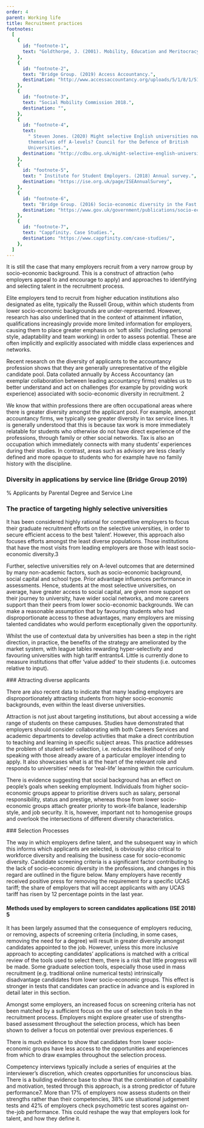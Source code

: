 ```yaml
---
order: 4
parent: Working life
title: Recruitment practices
footnotes:
  [
    {
      id: "footnote-1",
      text: "Goldthorpe, J. (2001). Mobility, Education and Meritocracy",
    },
    {
      id: "footnote-2",
      text: "Bridge Group. (2019) Access Accountancy.",
      destination: "http://www.accessaccountancy.org/uploads/5/1/8/1/51819363/access_accountancy_2017-18_report_-_publish_final.pdf",
    },
    {
      id: "footnote-3",
      text: "Social Mobility Commission 2018.",
      destination: "",
    },
    {
      id: "footnote-4",
      text:
        " Steven Jones. (2020) Might selective English universities now wean
        themselves off A-levels? Council for the Defence of British
        Universities.",
      destination: "http://cdbu.org.uk/might-selective-english-universities-now-wean-themselves-off-a-levels/",
    },
    {
      id: "footnote-5",
      text: " Institute for Student Employers. (2018) Annual survey.",
      destination: "https://ise.org.uk/page/ISEAnnualSurvey",
    },
    {
      id: "footnote-6",
      text: "Bridge Group. (2016) Socio-economic diversity in the Fast Stream",
      destination: "https://www.gov.uk/government/publications/socio-economic-diversity-in-the-fast-stream-the-bridge-report",
    },
    {
      id: "footnote-7",
      text: "Cappfinity. Case Studies.",
      destination: "https://www.cappfinity.com/case-studies/",
    },
  ]
---
```



<div>
  It is still the case that many employers recruit from a very narrow group by
  socio-economic background. This is a construct of attraction (who employers
  appeal to and encourage to apply) and approaches to identifying and selecting
  talent in the recruitment process.

Elite employers tend to recruit from higher education institutions also
designated as elite, typically the Russell Group, within which students from
lower socio-economic backgrounds are under-represented. However, research has
also underlined that in the context of attainment inflation, qualifications
increasingly provide more limited information for employers, causing them to
place greater emphasis on ‘soft skills’ (including personal style, adaptability
and team working) in order to assess potential. These are often implicitly and
explicitly associated with middle class experiences and networks.

</div>

<ResearchImage imageName="recruitment-practices-1.jpg" />

Recent research on the diversity of applicants to the accountancy profession
shows that they are generally unrepresentative of the eligible candidate pool.
Data collated annually by Access Accountancy (an exemplar collaboration between
leading accountancy firms) enables us to better understand and act on challenges
(for example by providing work experience) associated with socio-economic
diversity in recruitment. <FootnoteLink
  linkId="footnote-2">2</FootnoteLink>

We know that within professions there are often occupational areas where there
is greater diversity amongst the applicant pool. For example, amongst
accountancy firms, we typically see greater diversity in tax service lines. It
is generally understood that this is because tax work is more immediately
relatable for students who otherwise do not have direct experience of the
professions, through family or other social networks. Tax is also an occupation
which immediately connects with many students’ experiences during their studies.
In contrast, areas such as advisory are less clearly defined and more opaque to
students who for example have no family history with the discipline.

<ResearchImage imageName="recruitment-practices-2.jpg" />
<div>

### Diversity in applications by service line (Bridge Group 2019)

% Applicants by Parental Degree and Service Line

  <RecruitmentPracticesDiversitySVG/>
</div>
<div>

### The practice of targeting highly selective universities

It has been considered highly rational for competitive employers to focus their
graduate recruitment efforts on the selective universities, in order to secure
efficient access to the best ‘talent’. However, this approach also focuses
efforts amongst the least diverse populations. Those institutions that have the
most visits from leading employers are those with least socio-economic
diversity.<FootnoteLink
  linkId="footnote-3">3</FootnoteLink>

Further, selective universities rely on A-level outcomes that are determined by
many non-academic factors, such as socio-economic background, social capital and
school type. Prior advantage influences performance in assessments. Hence,
students at the most selective universities, on average, have greater access to
social capital, are given more support on their journey to university, have
wider social networks, and more careers support than their peers from lower
socio-economic backgrounds. We can make a reasonable assumption that by
favouring students who had disproportionate access to these advantages, many
employers are missing talented candidates who would perform exceptionally given
the opportunity.

</div>

<div>

Whilst the use of contextual data by universities has been a step in the right
direction, in practice, the benefits of the strategy are ameliorated by the
market system, with league tables rewarding hyper-selectivity and favouring
universities with high tariff entrants<FootnoteLink linkId="4">4</FootnoteLink>.
Little is currently done to measure institutions that offer ‘value added’ to
their students (i.e. outcomes relative to input).

</div>
<div>
### Attracting diverse applicants

There are also recent data to indicate that many leading employers are
disproportionately attracting students from higher socio-economic backgrounds,
even within the least diverse universities.

Attraction is not just about targeting institutions, but about accessing a wide
range of students on these campuses. Studies have demonstrated that employers
should consider collaborating with both Careers Services and academic
departments to develop activities that make a direct contribution to teaching
and learning in specific subject areas. This practice addresses the problem of
student self-selection, i.e. reduces the likelihood of only speaking with those
already aware of a particular employer intending to apply. It also showcases
what is at the heart of the relevant role and responds to universities’ needs
for ‘real-life’ learning within the curriculum.

There is evidence suggesting that social background has an effect on people’s
goals when seeking employment. Individuals from higher socio-economic groups
appear to prioritise drivers such as salary, personal responsibility, status and
prestige, whereas those from lower socio-economic groups attach greater priority
to work-life balance, leadership style, and job security. It is, however,
important not to homogenise groups and overlook the intersections of different
diversity characteristics.

</div>
<div>
### Selection Processes

The way in which employers define talent, and the subsequent way in which this
informs which applicants are selected, is obviously also critical to workforce
diversity and realising the business case for socio-economic diversity.
Candidate screening criteria is a significant factor contributing to the lack of
socio-economic diversity in the professions, and changes in this regard are
outlined in the figure below. Many employers have recently received positive
press for removing the requirement for a specific UCAS tariff; the share of
employers that will accept applicants with any UCAS tariff has risen by 12
percentage points in the last year.

</div>

<div>

#### Methods used by employers to screen candidates applications (ISE 2018) <FootnoteLink id="footnote-5">5</FootnoteLink>

  <RecruitmentPracticesMethodsSVG />
</div>

It has been largely assumed that the consequence of employers reducing, or
removing, aspects of screening criteria (including, in some cases, removing the
need for a degree) will result in greater diversity amongst candidates appointed
to the job. However, unless this more inclusive approach to accepting
candidates’ applications is matched with a critical review of the tools used to
select them, there is a risk that little progress will be made. Some graduate
selection tools, especially those used in mass recruitment (e.g. traditional
online numerical tests) intrinsically disadvantage candidates from lower
socio-economic groups. This effect is stronger in tests that candidates can
practice in advance and is explored in detail later in this section.

<ResearchImage imageName="recruitment-practices-3.jpg" />

<div>
  Amongst some employers, an increased focus on screening criteria has not been
  matched by a sufficient focus on the use of selection tools in the recruitment
  process. Employers might explore greater use of strengths-based assessment
  throughout the selection process, which has been shown to deliver a focus on
  potential over previous experiences. <FootnoteLink id="footnote-6">6</FootnoteLink>

There is much evidence to show that candidates from lower socio-economic groups
have less access to the opportunities and experiences from which to draw
examples throughout the selection process.

</div>

Competency interviews typically include a series of enquiries at the
interviewer’s discretion, which creates opportunities for unconscious bias.
There is a building evidence base to show that the combination of capability and
motivation, tested through this approach, is a strong predictor of future
performance<FootnoteLink id="footnote-7">7</FootnoteLink>. More than 17% of
employers now assess students on their strengths rather than their competencies,
38% use situational judgement tests and 42% of employers check psychometric test
scores against on-the-job performance. This could reshape the way that employers
look for talent, and how they define it.
